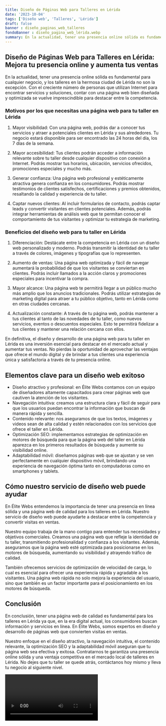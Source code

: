 ```yaml
---
title: Diseño de Páginas Web para Talleres en Lérida
date: '2023-10-04'
tags: ['Diseño web', 'Talleres', 'Lérida']
draft: false
banner : diseño_paginas_web_talleres
fondoBanner : diseño_pagina_web_lérida.webp
summary: En la actualidad, tener una presencia online sólida es fundamental para cualquier negocio, y los talleres en la hermosa ciudad de Lérida no son la excepción. Con el creciente número de personas que utilizan Internet para encontrar servicios y soluciones, contar con una página web bien diseñada y optimizada se vuelve imprescindible para destacar entre la competencia.
---
```


## Diseño de Páginas Web para Talleres en Lérida: Mejora tu presencia online y aumenta tus ventas

En la actualidad, tener una presencia online sólida es fundamental para cualquier negocio, y los talleres en la hermosa ciudad de Lérida no son la excepción. Con el creciente número de personas que utilizan Internet para encontrar servicios y soluciones, contar con una página web bien diseñada y optimizada se vuelve imprescindible para destacar entre la competencia.

### Motivos por los que necesitas una página web para tu taller en Lérida

1. Mayor visibilidad: Con una página web, podrás dar a conocer tus servicios y atraer a potenciales clientes en Lérida y sus alrededores. Tu negocio estará disponible para ser encontrado las 24 horas del día, los 7 días de la semana.

2. Mayor accesibilidad: Tus clientes podrán acceder a información relevante sobre tu taller desde cualquier dispositivo con conexión a Internet. Podrás mostrar tus horarios, ubicación, servicios ofrecidos, promociones especiales y mucho más.

3. Generar confianza: Una página web profesional y estéticamente atractiva genera confianza en los consumidores. Podrás mostrar testimonios de clientes satisfechos, certificaciones y premios obtenidos, resaltando la calidad y experiencia de tu taller.

4. Captar nuevos clientes: Al incluir formularios de contacto, podrás captar leads y convertir visitantes en clientes potenciales. Además, podrás integrar herramientas de análisis web que te permitan conocer el comportamiento de tus visitantes y optimizar tu estrategia de marketing.

### Beneficios del diseño web para tu taller en Lérida

1. Diferenciación: Destácate entre la competencia en Lérida con un diseño web personalizado y moderno. Podrás transmitir la identidad de tu taller a través de colores, imágenes y tipografías que lo representen.

2. Aumento de ventas: Una página web optimizada y fácil de navegar aumentará la probabilidad de que los visitantes se conviertan en clientes. Podrás incluir llamados a la acción claros y promociones especiales para incentivar la compra.

3. Mayor alcance: Una página web te permitirá llegar a un público mucho más amplio que los anuncios tradicionales. Podrás utilizar estrategias de marketing digital para atraer a tu público objetivo, tanto en Lérida como en otras ciudades cercanas.

4. Actualización constante: A través de tu página web, podrás mantener a tus clientes al tanto de las novedades de tu taller, como nuevos servicios, eventos o descuentos especiales. Esto te permitirá fidelizar a tus clientes y mantener una relación cercana con ellos.

En definitiva, el diseño y desarrollo de una página web para tu taller en Lérida es una inversión esencial para destacar en el mercado actual y aumentar tus ventas. No pierdas la oportunidad de aprovechar las ventajas que ofrece el mundo digital y de brindar a tus clientes una experiencia única y satisfactoria a través de tu presencia online.

<GifSeo />

<Cta />

## Elementos clave para un diseño web exitoso 

- Diseño atractivo y profesional: en Élite Webs contamos con un equipo de diseñadores altamente capacitados para crear páginas web que cautiven la atención de los visitantes.
- Navegación intuitiva: creamos una estructura clara y fácil de seguir para que los usuarios puedan encontrar la información que buscan de manera rápida y sencilla.
- Contenido relevante: nos aseguramos de que los textos, imágenes y videos sean de alta calidad y estén relacionados con los servicios que ofrece el taller en Lérida.
- Optimización SEO: implementamos estrategias de optimización en motores de búsqueda para que la página web del taller en Lérida aparezca en los primeros resultados de búsqueda y aumente su visibilidad online.
- Adaptabilidad móvil: diseñamos páginas web que se ajustan y se ven perfectamente en cualquier dispositivo móvil, brindando una experiencia de navegación óptima tanto en computadoras como en smartphones y tablets.

## Cómo nuestro servicio de diseño web puede ayudar

En Élite Webs entendemos la importancia de tener una presencia en línea sólida y una página web de calidad para los talleres en Lérida. Nuestro servicio de diseño web puede ayudarte a destacar entre la competencia y convertir visitas en ventas. 

Nuestro equipo trabaja de la mano contigo para entender tus necesidades y objetivos comerciales. Creamos una página web que refleje la identidad de tu taller, transmitiendo profesionalidad y confianza a los visitantes. Además, aseguramos que la página web esté optimizada para posicionarse en los motores de búsqueda, aumentando su visibilidad y atrayendo tráfico de calidad.

También ofrecemos servicios de optimización de velocidad de carga, lo cual es esencial para ofrecer una experiencia rápida y agradable a los visitantes. Una página web rápida no solo mejora la experiencia del usuario, sino que también es un factor importante para el posicionamiento en los motores de búsqueda.

## Conclusión

En conclusión, tener una página web de calidad es fundamental para los talleres en Lérida ya que, en la era digital actual, los consumidores buscan información y servicios en línea. En Élite Webs, somos expertos en diseño y desarrollo de páginas web que convierten visitas en ventas. 

Nuestro enfoque en el diseño atractivo, la navegación intuitiva, el contenido relevante, la optimización SEO y la adaptabilidad móvil aseguran que tu página web sea efectiva y exitosa. Contratarnos te garantiza una presencia online sólida y una ventaja competitiva en el mercado local de talleres en Lérida. No dejes que tu taller se quede atrás, contáctanos hoy mismo y lleva tu negocio al siguiente nivel.

<Video />

<CtaBot job='Talleres' city='Lérida'/>

<Gmaps query='Lérida+españa+maps' />